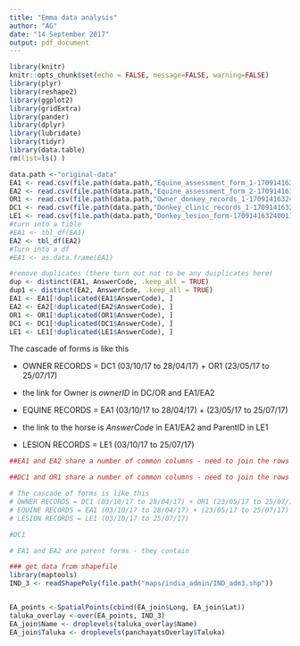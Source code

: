 ```yaml
---
title: "Emma data analysis"
author: "AG"
date: "14 September 2017"
output: pdf_document
---
```


```r
library(knitr)
knitr::opts_chunk$set(echo = FALSE, message=FALSE, warning=FALSE)
library(plyr)
library(reshape2)
library(ggplot2)
library(gridExtra)
library(pander)
library(dplyr)
library(lubridate)
library(tidyr)
library(data.table)
rm(list=ls() ) 
```

```r
data.path <-"original-data"
EA1 <- read.csv(file.path(data.path,"Equine_assessment_form_1-170914163241042.csv"))
EA2 <- read.csv(file.path(data.path,"Equine_assessment_form_2-170914163239558.csv"))
OR1 <- read.csv(file.path(data.path,"Owner_donkey_records_1-170914163240433.csv"))
DC1 <- read.csv(file.path(data.path,"Donkey_clinic_records_1-170914163244183.csv"))
LE1 <- read.csv(file.path(data.path,"Donkey_lesion_form-170914163240011.csv"))
#turn into a tible
#EA1 <- tbl_df(EA1)
EA2 <- tbl_df(EA2)
#Turn into a df
#EA1 <- as.data.frame(EA1)
```


```r
#remove duplicates (there turn out not to be any duiplicates here)
dup <- distinct(EA1, AnswerCode, .keep_all = TRUE)
dup1 <- distinct(EA2, AnswerCode, .keep_all = TRUE)
EA1 <- EA1[!duplicated(EA1$AnswerCode), ]
EA2 <- EA2[!duplicated(EA2$AnswerCode), ]
OR1 <- OR1[!duplicated(OR1$AnswerCode), ]
DC1 <- DC1[!duplicated(DC1$AnswerCode), ]
LE1 <- LE1[!duplicated(LE1$AnswerCode), ]


```


The cascade of forms is like this

* OWNER RECORDS = DC1 (03/10/17 to 28/04/17) + OR1 (23/05/17 to 25/07/17)
+ the link for Owner is $ownerID$ in DC/OR and EA1/EA2

* EQUINE RECORDS = EA1 (03/10/17 to 28/04/17) + (23/05/17 to 25/07/17)
+ the link to the horse is $AnswerCode$ in EA1/EA2 and ParentID in LE1

* LESION RECORDS = LE1 (03/10/17 to 25/07/17)

```r

##EA1 and EA2 share a number of common columns - need to join the rows based on common columns

```

```r

##DC1 and OR1 share a number of common columns - need to join the rows based on common columns

```

```r

# The cascade of forms is like this
# OWNER RECORDS = DC1 (03/10/17 to 28/04/17) + OR1 (23/05/17 to 25/07/17)
# EQUINE RECORDS = EA1 (03/10/17 to 28/04/17) + (23/05/17 to 25/07/17)
# LESION RECORDS = LE1 (03/10/17 to 25/07/17)

#DC1

# EA1 and EA2 are parent forms - they contain 

```




```r
### get data from shapefile
library(maptools)
IND_3 <- readShapePoly(file.path("maps/india_admin/IND_adm3.shp"))


EA_points <-SpatialPoints(cbind(EA_join$Long, EA_join$Lat))
taluka_overlay <-over(EA_points, IND_3)
EA_join$Name <- droplevels(taluka_overlay$Name)
EA_join$Taluka <- droplevels(panchayatsOverlay$Taluka)



```




```r



```


